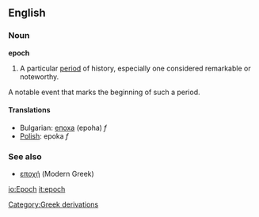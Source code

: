 ==English==
===Noun===
'''epoch'''

# A particular [[period]] of history, especially one considered remarkable or noteworthy. 
A notable event that marks the beginning of such a period.

====Translations====
*Bulgarian: [[епоха]] (epoha) ''f''
*[[Polish]]: epoka ''f''

===See also===
*[[εποχή]] (Modern Greek)

[[Category:Greek derivations]]

[[io:Epoch]]
[[it:epoch]]